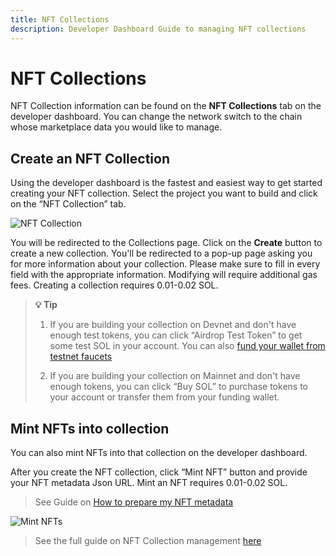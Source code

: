 ```yaml
---
title: NFT Collections
description: Developer Dashboard Guide to managing NFT collections
---
```


# NFT Collections

NFT Collection information can be found on the **NFT Collections** tab on the developer dashboard. You can change the network switch to the chain whose marketplace data you would like to manage.

## Create an NFT Collection

Using the developer dashboard is the fastest and easiest way to get started creating your NFT collection. Select the project you want to build and click on the “NFT Collection” tab.

![NFT Collection](/docs/images/dashboard/collections.png)

You will be redirected to the Collections page. Click on the **Create** button to create a new collection. You'll be redirected to a pop-up page asking you for more information about your collection. Please make sure to fill in every field with the appropriate information. Modifying will require additional gas fees. Creating a collection requires 0.01-0.02 SOL.

> **💡 Tip**
> 
> 1. If you are building your collection on Devnet and don't have enough test
> tokens, you can click “Airdrop Test Token” to get some test SOL in your
> account. You can also [fund your wallet from testnet faucets](/overview/development-guide/developer-dashboard#funding-your-wallet)
>
> 2. If you are building your collection on Mainnet and don't have enough
> tokens, you can click “Buy SOL” to purchase tokens to your account or
> transfer them from your funding wallet.


## Mint NFTs into collection

You can also mint NFTs into that collection on the developer dashboard.

After you create the NFT collection, click “Mint NFT”
button and provide your NFT metadata Json URL. Mint an NFT requires 0.01-0.02
SOL. 

> See Guide on [How to prepare my NFT metadata](/guides/how-to-prepare-nft-metadata)
> 

![Mint NFTs](/docs/images/dashboard/mint-nft.png)

> See the full guide on NFT Collection management [here](/guides/how-to-create-solana-nft-collection)
> 